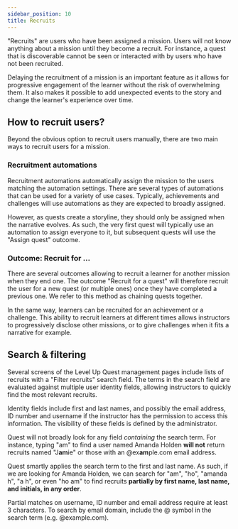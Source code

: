 ```yaml
---
sidebar_position: 10
title: Recruits
---
```


"Recruits" are users who have been assigned a mission. Users will not know anything about a mission until they become a recruit. For instance, a quest that is discoverable cannot be seen or interacted with by users who have not been recruited.

Delaying the recruitment of a mission is an important feature as it allows for progressive engagement of the learner without the risk of overwhelming them. It also makes it possible to add unexpected events to the story and change the learner's experience over time.

## How to recruit users?

Beyond the obvious option to recruit users manually, there are two main ways to recruit users for a mission.

### Recruitment automations

Recruitment automations automatically assign the mission to the users matching the automation settings. There are several types of automations that can be used for a variety of use cases. Typically, achievements and challenges will use automations as they are expected to broadly assigned.

However, as quests create a storyline, they should only be assigned when the narrative evolves. As such, the very first quest will typically use an automation to assign everyone to it, but subsequent quests will use the "Assign quest" outcome.

### Outcome: Recruit for …

There are several outcomes allowing to recruit a learner for another mission when they end one. The outcome "Recruit for a quest" will therefore recruit the user for a new quest (or multiple ones) once they have completed a previous one. We refer to this method as chaining quests together.

In the same way, learners can be recruited for an achievement or a challenge. This ability to recruit learners at different times allows instructors to progressively disclose other missions, or to give challenges when it fits a narrative for example.

## Search & filtering

Several screens of the Level Up Quest management pages include lists of recruits with a "Filter recruits" search field. The terms in the search field are evaluated against multiple user identity fields, allowing instructors to quickly find the most relevant recruits.

Identity fields include first and last names, and possibly the email address, ID number and username if the instructor has the permission to access this information. The visibility of these fields is defined by the administrator.

Quest will not broadly look for any field _containing_ the search term. For instance, typing "am" to find a user named Amanda Holden **will not** return recruits named "J**am**ie" or those with an @ex**am**ple.com email address.

Quest smartly applies the search term to the first and last name. As such, if we are looking for Amanda Holden, we can search for "am", "ho", "amanda h", "a h", or even "ho am" to find recruits **partially by first name, last name, and initials, in any order**.

Partial matches on username, ID number and email address require at least 3 characters. To search by email domain, include the @ symbol in the search term (e.g. @example.com).
